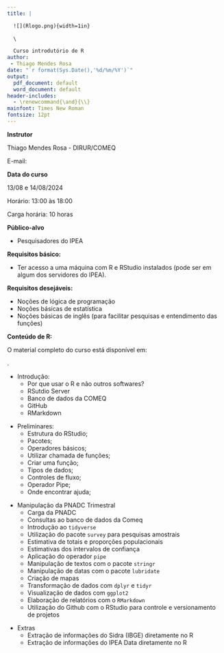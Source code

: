 ```yaml
---
title: |

  ![](Rlogo.png){width=1in} 
  
  \

  Curso introdutório de R
author: 
 - Thiago Mendes Rosa
date: "`r format(Sys.Date(),'%d/%m/%Y')`"
output:
  pdf_document: default
  word_document: default
header-includes: 
  - \renewcommand{\and}{\\}
mainfont: Times New Roman
fontsize: 12pt
---
```



**Instrutor**

Thiago Mendes Rosa - DIRUR/COMEQ

E-mail: \url{thiago.rosa@ipea.gov.br}

\bigskip

**Data do curso**

13/08 e 14/08/2024

Horário: 13:00 às 18:00

Carga horária: 10 horas

\bigskip

**Público-alvo**

- Pesquisadores do IPEA

\bigskip

**Requisitos básico:**

- Ter acesso a uma máquina com R e RStudio instalados (pode ser em algum dos servidores do IPEA).

**Requisitos desejáveis:**

- Noções de lógica de programação
- Noções básicas de estatística
- Noções básicas de inglês (para facilitar pesquisas e entendimento das funções)

\bigskip

**Conteúdo de R:**

O material completo do curso está disponível em:

\url{https://thiagomendesrosa.github.io/curso_r_ipea/}.

- Introdução:
    - Por que usar o R e não outros softwares?
    - RSutdio Server
    - Banco de dados da COMEQ
    - GitHub
    - RMarkdown

\bigskip    
    
    
- Preliminares:
    - Estrutura do RStudio;
    - Pacotes;
    - Operadores básicos;
    - Utilizar chamada de funções;
    - Criar uma função;
    - Tipos de dados;
    - Controles de fluxo;
    - Operador Pipe;
    - Onde encontrar ajuda;
    
\bigskip    
    
- Manipulação da PNADC Trimestral
    - Carga da PNADC
    - Consultas ao banco de dados da Comeq
    - Introdução ao `tidyverse`
    - Utilização do pacote `survey` para pesquisas amostrais
    - Estimativa de totais e proporções populacionais
    - Estimativas dos intervalos de confiança
    - Aplicação do operador `pipe`
    - Manipulação de textos com o pacote `stringr`
    - Manipulação de datas com o pacote `lubridate`
    - Criação de mapas
    - Transformação de dados com `dplyr` e `tidyr`
    - Visualização de dados com `ggplot2`
    - Elaboração de relatórios com o `RMarkdown`
    - Utilização do Github com o RStudio para controle e versionamento de projetos

\bigskip

- Extras
    - Extração de informações do Sidra (IBGE) diretamente no R
    - Extração de informações do IPEA Data diretamente no R
    
